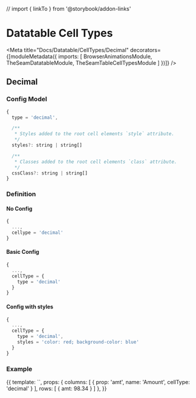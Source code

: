 // import { linkTo } from '@storybook/addon-links'




# Datatable Cell Types

<Meta title="Docs/Datatable/CellTypes/Decimal" decorators={[moduleMetadata({
  imports: [
    BrowserAnimationsModule,
    TheSeamDatatableModule,
    TheSeamTableCellTypesModule
  ]
})]} />

## Decimal

### Config Model

```js
{
  type = 'decimal',

  /**
   * Styles added to the root cell elements `style` attribute.
   */
  styles?: string | string[]

  /**
   * Classes added to the root cell elements `class` attribute.
   */
  cssClass?: string | string[]
}
```

### Definition

#### No Config

```js
{
  ...,
  cellype = 'decimal'
}
```

#### Basic Config

```js
{
  ...,
  cellType = {
    type = 'decimal'
  }
}
```

#### Config with styles

```js
{
  ...,
  cellType = {
    type = 'decimal',
    styles = 'color: red; background-color: blue'
  }
}
```

### Example

<Preview>
  <Story name="Basic" height="150px">
    {{
      template: `<seam-datatable class="vw-100 vh-100" [columns]="columns" [rows]="rows"></seam-datatable>`,
      props: {
        columns: [
          { prop: 'amt', name: 'Amount', cellType: 'decimal' }
        ],
        rows: [
          { amt: 98.34 }
        ]
      },
    }}
  </Story>
</Preview>
